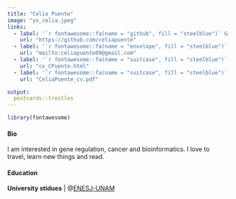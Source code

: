 ```yaml
---
title: "Celia Puente"
image: "yo_celia.jpeg"
links:
  - label: '`r fontawesome::fa(name = "github", fill = "steelblue")` Github'
    url: "https://github.com/celiapuente"
  - label: '`r fontawesome::fa(name = "envelope", fill = "steelblue")` Mail'
    url: "mailto:celiapuente09@gmail.com"
  - label: '`r fontawesome::fa(name = "suitcase", fill = "steelblue")` CV [HTML]'
    url: "cv_CPuente.html"
  - label: '`r fontawesome::fa(name = "suitcase", fill = "steelblue")` CV [PDF]'
    url: "CeliaPuente_cv.pdf"

output:
  postcards::trestles
---
```


```r
library(fontawesome)
```

#### **Bio** 

I am interested in gene regulation, cancer and bioinformatics.
I love to travel, learn new things and read. 

#### **Education**

**University stidues** | @[ENESJ-UNAM](https://lcgej.unam.mx)



